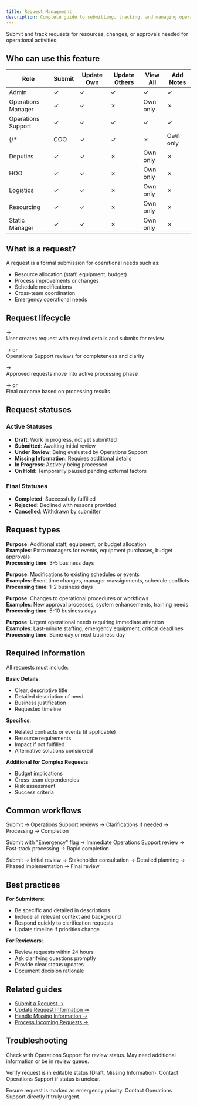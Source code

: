 ```yaml
---
title: Request Management
description: Complete guide to submitting, tracking, and managing operational requests
---
```



Submit and track requests for resources, changes, or approvals needed for operational activities.

## Who can use this feature

| Role | Submit | Update Own | Update Others | View All | Add Notes |
|------|--------|------------|---------------|----------|-----------|
| Admin | ✓ | ✓ | ✓ | ✓ | ✓ |
| Operations Manager | ✓ | ✓ | ✗ | Own only | ✗ |
| Operations Support | ✓ | ✓ | ✓ | ✓ | ✓ |
{/* | COO | ✓ | ✓ | ✗ | Own only | ✗ |
| Deputies | ✓ | ✓ | ✗ | Own only | ✗ |
| HOO | ✓ | ✓ | ✗ | Own only | ✗ |
| Logistics | ✓ | ✓ | ✗ | Own only | ✗ |
| Resourcing | ✓ | ✓ | ✗ | Own only | ✗ |
| Static Manager | ✓ | ✓ | ✗ | Own only | ✗ |  */}

## What is a request?

A request is a formal submission for operational needs such as:
- Resource allocation (staff, equipment, budget)
- Process improvements or changes
- Schedule modifications
- Cross-team coordination
- Emergency operational needs

## Request lifecycle

<Accordion>
  <AccordionItem title="1. Submission">
    <p>
      <Badge text="Draft" variant="note" /> → <Badge text="Submitted" variant="caution" /><br/>
      User creates request with required details and submits for review
    </p>
  </AccordionItem>
  <AccordionItem title="2. Initial Review">
    <p>
      <Badge text="Submitted" variant="caution" /> → <Badge text="Under Review" variant="tip" /> or <Badge text="Missing Information" variant="danger" /><br/>
      Operations Support reviews for completeness and clarity
    </p>
  </AccordionItem>
  <AccordionItem title="3. Processing">
    <p>
      <Badge text="Under Review" variant="tip" /> → <Badge text="In Progress" variant="caution" /><br/>
      Approved requests move into active processing phase
    </p>
  </AccordionItem>
  <AccordionItem title="4. Completion">
    <p>
      <Badge text="In Progress" variant="caution" /> → <Badge text="Completed" variant="success" /> or <Badge text="Rejected" variant="danger" /><br/>
      Final outcome based on processing results
    </p>
  </AccordionItem>
</Accordion>

## Request statuses

### Active Statuses
- <Badge text="Draft" variant="note" /> **Draft**: Work in progress, not yet submitted
- <Badge text="Submitted" variant="caution" /> **Submitted**: Awaiting initial review
- <Badge text="Under Review" variant="tip" /> **Under Review**: Being evaluated by Operations Support
- <Badge text="Missing Information" variant="danger" /> **Missing Information**: Requires additional details
- <Badge text="In Progress" variant="caution" /> **In Progress**: Actively being processed
- <Badge text="On Hold" variant="note" /> **On Hold**: Temporarily paused pending external factors

### Final Statuses
- <Badge text="Completed" variant="success" /> **Completed**: Successfully fulfilled
- <Badge text="Rejected" variant="danger" /> **Rejected**: Declined with reasons provided
- <Badge text="Cancelled" variant="note" /> **Cancelled**: Withdrawn by submitter

## Request types

<Accordion>
  <AccordionItem title="Resource Requests">
    <p>
      <strong>Purpose</strong>: Additional staff, equipment, or budget allocation<br/>
      <strong>Examples</strong>: Extra managers for events, equipment purchases, budget approvals<br/>
      <strong>Processing time</strong>: 3-5 business days
    </p>
  </AccordionItem>
  <AccordionItem title="Schedule Changes">
    <p>
      <strong>Purpose</strong>: Modifications to existing schedules or events<br/>
      <strong>Examples</strong>: Event time changes, manager reassignments, schedule conflicts<br/>
      <strong>Processing time</strong>: 1-2 business days
    </p>
  </AccordionItem>
  <AccordionItem title="Process Improvements">
    <p>
      <strong>Purpose</strong>: Changes to operational procedures or workflows<br/>
      <strong>Examples</strong>: New approval processes, system enhancements, training needs<br/>
      <strong>Processing time</strong>: 5-10 business days
    </p>
  </AccordionItem>
  <AccordionItem title="Emergency Requests">
    <p>
      <strong>Purpose</strong>: Urgent operational needs requiring immediate attention<br/>
      <strong>Examples</strong>: Last-minute staffing, emergency equipment, critical deadlines<br/>
      <strong>Processing time</strong>: Same day or next business day
    </p>
  </AccordionItem>
</Accordion>

## Required information

All requests must include:

**Basic Details**:
- Clear, descriptive title
- Detailed description of need
- Business justification
- Requested timeline

**Specifics**:
- Related contracts or events (if applicable)
- Resource requirements
- Impact if not fulfilled
- Alternative solutions considered

**Additional for Complex Requests**:
- Budget implications
- Cross-team dependencies
- Risk assessment
- Success criteria

## Common workflows

<Accordion>
  <AccordionItem title="Standard Request Flow">
    <p>
      Submit → Operations Support reviews → Clarifications if needed → Processing → Completion
    </p>
  </AccordionItem>
  <AccordionItem title="Emergency Request Flow">
    <p>
      Submit with "Emergency" flag → Immediate Operations Support review → Fast-track processing → Rapid completion
    </p>
  </AccordionItem>
  <AccordionItem title="Complex Request Flow">
    <p>
      Submit → Initial review → Stakeholder consultation → Detailed planning → Phased implementation → Final review
    </p>
  </AccordionItem>
</Accordion>

## Best practices

**For Submitters**:
- Be specific and detailed in descriptions
- Include all relevant context and background
- Respond quickly to clarification requests
- Update timeline if priorities change

**For Reviewers**:
- Review requests within 24 hours
- Ask clarifying questions promptly
- Provide clear status updates
- Document decision rationale

## Related guides

- [Submit a Request →](../how-to-guides/submit-request)
- [Update Request Information →](../how-to-guides/update-request)
- [Handle Missing Information →](../how-to-guides/handle-missing-information)
- [Process Incoming Requests →](../how-to-guides/process-requests)

## Troubleshooting

<Accordion>
  <AccordionItem title="Request stuck in 'Submitted' status">
    <p>
      Check with Operations Support for review status. May need additional information or be in review queue.
    </p>
  </AccordionItem>
  <AccordionItem title="Can't update my request">
    <p>
      Verify request is in editable status (Draft, Missing Information). Contact Operations Support if status is unclear.
    </p>
  </AccordionItem>
  <AccordionItem title="Urgent request not being processed quickly">
    <p>
      Ensure request is marked as emergency priority. Contact Operations Support directly if truly urgent.
    </p>
  </AccordionItem>
</Accordion>